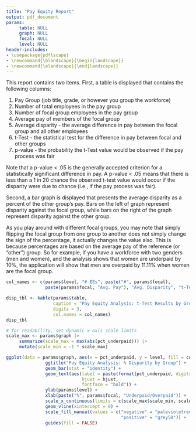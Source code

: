 ```yaml
---
title: "Pay Equity Report"
output: pdf_document
params: 
     table: NULL
     graph: NULL
     focal: NULL
     level: NULL
header-includes:
- \usepackage{pdflscape}
- \newcommand{\blandscape}{\begin{landscape}}
- \newcommand{\elandscape}{\end{landscape}}
---
```


This report contains two items.  First, a table is displayed that contains the following columns:

1. Pay Group (job title, grade, or however you group the workforce)
1. Number of total employees in the pay group
1. Number of focal group employees in the pay group
1. Average pay of members of the focal group
1. Average disparity - the average difference in pay between the focal group and all other employees
1. t-Test - the statistical test for the difference in pay between focal and other groups
1. p-value - the probability the t-Test value would be observed if the pay process was fair

Note that a p-value < .05 is the generally accepted criterion for a statistically significant difference in pay.  A p-value < .05 means that there is less than a 1 in 20 chance the observed t-test value would occur if the disparity were due to chance (i.e., if the pay process was fair).

Second, a bar graph is displayed that presents the average disparity as a percent of the other group's pay.  Bars on the left of graph represent disparity against the focal group, while bars on the right of the graph represent disparity against the other group. 

As you play around with different focal groups, you may note that simply flipping the focal group from one group to another does not simply change the sign of the percentage, it actually changes the value also.  This is because percentages are based on the average pay of the reference (or "other") group.  So for example, if you have a workforce with two genders (men and women), and the analysis shows that women are underpaid by 10%, the application will show that men are overpaid by 11.11% when women are the focal group.

\blandscape

```r
col_names <- c(params$level, "# EEs", paste("#", params$focal), 
               paste(params$focal, "Avg. Pay"), "Avg. Disparity", "t-Test", "p-value")

disp_tbl <- kable(params$table,
                  caption = "Pay Equity Analysis: t-Test Results by Group",
                  digits = 3,
                  col.names = col_names)
disp_tbl
```

\newpage

```r
# for readability, set dynamic x-axis scale limits
scale_max <- params$graph |> 
     summarize(scale_max = max(abs(pct_underpaid))) |> 
     mutate(scale_min = -1 * scale_max)

ggplot(data = params$graph, aes(x = pct_underpaid, y = level, fill = color_group)) +
               ggtitle("Pay Equity Analysis: % Disparity by Group") +
               geom_bar(stat = "identity") +
               geom_text(aes(label = paste(format(pct_underpaid, digits = 3), "%"), 
                             hjust = hjust,
                             fontface = "bold")) +
               ylab(params$level) +
               xlab(paste("%", params$focal, "Underpaid/Overpaid")) +
               scale_x_continuous(limits = c(scale_max$scale_min, scale_max$scale_max)) +
               geom_vline(xintercept = 0) +
               scale_fill_manual(values = c("negative" = "palevioletred", 
                                            "positive" = "grey50")) +
               guides(fill = FALSE)
```

\elandscape